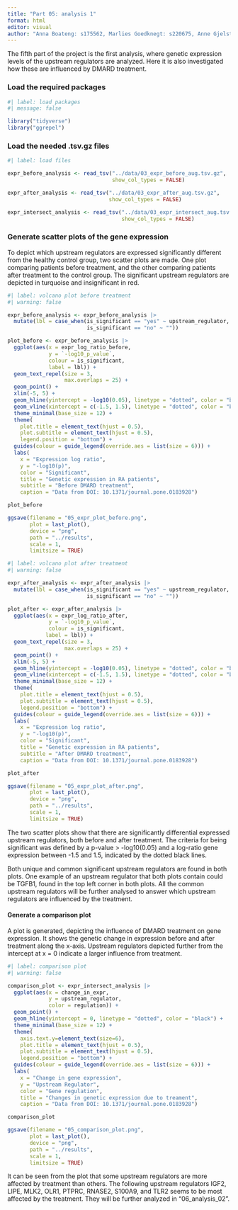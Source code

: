 ```yaml
---
title: "Part 05: analysis 1"
format: html
editor: visual
author: "Anna Boateng: s175562, Marlies Goedknegt: s220675, Anne Gjelstrup: s194530, Katja Jagd: s185395, Olivia Ronnenberg: s183359"
---
```


The fifth part of the project is the first analysis, where genetic expression levels of the upstream regulators are analyzed. Here it is also investigated how these are influenced by DMARD treatment.

### Load the required packages

```r
#| label: load packages
#| message: false

library("tidyverse")
library("ggrepel")

```

### Load the needed .tsv.gz files

```r
#| label: load files

expr_before_analysis <- read_tsv("../data/03_expr_before_aug.tsv.gz",
                                 show_col_types = FALSE)

expr_after_analysis <- read_tsv("../data/03_expr_after_aug.tsv.gz",
                                show_col_types = FALSE)

expr_intersect_analysis <- read_tsv("../data/03_expr_intersect_aug.tsv.gz",
                                    show_col_types = FALSE)

```

### Generate scatter plots of the gene expression

To depict which upstream regulators are expressed significantly different from the healthy control group, two scatter plots are made. One plot comparing patients before treatment, and the other comparing patients after treatment to the control group. The significant upstream regulators are depicted in turquoise and insignificant in red.

```r
#| label: volcano plot before treatment 
#| warning: false 

expr_before_analysis <- expr_before_analysis |>
  mutate(lbl = case_when(is_significant == "yes" ~ upstream_regulator,
                         is_significant == "no" ~ ""))

plot_before <- expr_before_analysis |>
  ggplot(aes(x = expr_log_ratio_before,
             y = `-log10_p_value`,
             colour = is_significant,
             label = lbl)) + 
  geom_text_repel(size = 3,
                  max.overlaps = 25) + 
  geom_point() +
  xlim(-5, 5) + 
  geom_hline(yintercept = -log10(0.05), linetype = "dotted", color = "black") + 
  geom_vline(xintercept = c(-1.5, 1.5), linetype = "dotted", color = "black") +
  theme_minimal(base_size = 12) +
  theme(
    plot.title = element_text(hjust = 0.5),
    plot.subtitle = element_text(hjust = 0.5),
    legend.position = "bottom") +
  guides(colour = guide_legend(override.aes = list(size = 6))) +
  labs(
    x = "Expression log ratio",
    y = "-log10(p)",
    color = "Significant",
    title = "Genetic expression in RA patients",
    subtitle = "Before DMARD treatment",
    caption = "Data from DOI: 10.1371/journal.pone.0183928")

plot_before

ggsave(filename = "05_expr_plot_before.png",
       plot = last_plot(),
       device = "png",
       path = "../results", 
       scale = 1,
       limitsize = TRUE)

```

```r
#| label: volcano plot after treatment 
#| warning: false 

expr_after_analysis <- expr_after_analysis |>
  mutate(lbl = case_when(is_significant == "yes" ~ upstream_regulator,
                         is_significant == "no" ~ ""))

plot_after <- expr_after_analysis |>
  ggplot(aes(x = expr_log_ratio_after,
             y = `-log10_p_value`,
             colour = is_significant,
            label = lbl)) + 
  geom_text_repel(size = 3,
                  max.overlaps = 25) + 
  geom_point() +
  xlim(-5, 5) + 
  geom_hline(yintercept = -log10(0.05), linetype = "dotted", color = "black") + 
  geom_vline(xintercept = c(-1.5, 1.5), linetype = "dotted", color = "black") +
  theme_minimal(base_size = 12) +
  theme(
    plot.title = element_text(hjust = 0.5),
    plot.subtitle = element_text(hjust = 0.5),
    legend.position = "bottom") +
  guides(colour = guide_legend(override.aes = list(size = 6))) +
  labs(
    x = "Expression log ratio",
    y = "-log10(p)",
    color = "Significant",
    title = "Genetic expression in RA patients",
    subtitle = "After DMARD treatment",
    caption = "Data from DOI: 10.1371/journal.pone.0183928")

plot_after

ggsave(filename = "05_expr_plot_after.png",
       plot = last_plot(),
       device = "png",
       path = "../results",
       scale = 1,
       limitsize = TRUE)

```

The two scatter plots show that there are significantly differential expressed upstream regulators, both before and after treatment. The criteria for being significant was defined by a p-value \> -log10(0.05) and a log-ratio gene expression between -1.5 and 1.5, indicated by the dotted black lines.

Both unique and common significant upstream regulators are found in both plots. One example of an upstream regulator that both plots contain could be TGFB1, found in the top left corner in both plots. All the common upstream regulators will be further analysed to answer which upstream regulators are influenced by the treatment.

#### Generate a comparison plot

A plot is generated, depicting the influence of DMARD treatment on gene expression. It shows the genetic change in expression before and after treatment along the x-axis. Upstream regulators depicted further from the intercept at x = 0 indicate a larger influence from treatment.

```r
#| label: comparison plot
#| warning: false

comparison_plot <- expr_intersect_analysis |> 
  ggplot(aes(x = change_in_expr,
             y = upstream_regulator,
             color = regulation)) +
  geom_point() +
  geom_hline(yintercept = 0, linetype = "dotted", color = "black") +
  theme_minimal(base_size = 12) +
  theme(
    axis.text.y=element_text(size=6),
    plot.title = element_text(hjust = 0.5),
    plot.subtitle = element_text(hjust = 0.5),
    legend.position = "bottom") +
  guides(colour = guide_legend(override.aes = list(size = 6))) +
  labs(
    x = "Change in gene expression",
    y = "Upstream Regulator",
    color = "Gene regulation",
    title = "Changes in genetic expression due to treament",
    caption = "Data from DOI: 10.1371/journal.pone.0183928")

comparison_plot

ggsave(filename = "05_comparison_plot.png",
       plot = last_plot(),
       device = "png",
       path = "../results",
       scale = 1,
       limitsize = TRUE)

```

It can be seen from the plot that some upstream regulators are more affected by treatment than others. The following upstream regulators IGF2, LIPE, MLK2, OLR1, PTPRC, RNASE2, S100A9, and TLR2 seems to be most affected by the treatment. They will be further analyzed in "06_analysis_02".
